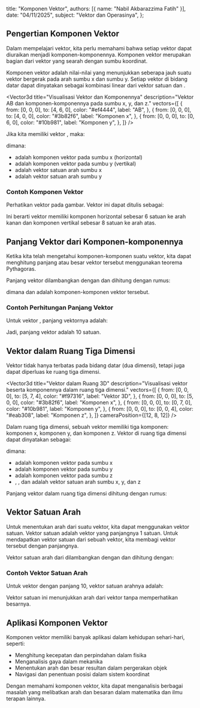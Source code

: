 
  title: "Komponen Vektor",
  authors: [{ name: "Nabil Akbarazzima Fatih" }],
  date: "04/11/2025",
  subject: "Vektor dan Operasinya",
};

## Pengertian Komponen Vektor

Dalam mempelajari vektor, kita perlu memahami bahwa setiap vektor dapat diuraikan menjadi komponen-komponennya. Komponen vektor merupakan bagian dari vektor yang searah dengan sumbu koordinat.

Komponen vektor adalah nilai-nilai yang menunjukkan seberapa jauh suatu vektor bergerak pada arah sumbu x dan sumbu y. Setiap vektor di bidang datar dapat dinyatakan sebagai kombinasi linear dari vektor satuan <InlineMath math="i" /> dan <InlineMath math="j" />.

<Vector3d
  title="Visualisasi Vektor dan Komponennya"
  description="Vektor AB dan komponen-komponennya pada sumbu x, y, dan z."
  vectors={[
    {
      from: [0, 0, 0],
      to: [4, 6, 0],
      color: "#ef4444",
      label: "AB",
    },
    {
      from: [0, 0, 0],
      to: [4, 0, 0],
      color: "#3b82f6",
      label: "Komponen x",
    },
    {
      from: [0, 0, 0],
      to: [0, 6, 0],
      color: "#10b981",
      label: "Komponen y",
    },
  ]}
/>

Jika kita memiliki vektor <InlineMath math="\overrightarrow{AB}" />, maka:

<BlockMath math="\overrightarrow{AB} = a\cdot i + b\cdot j" />

dimana:

- <InlineMath math="a" /> adalah komponen vektor pada sumbu x (horizontal)
- <InlineMath math="b" /> adalah komponen vektor pada sumbu y (vertikal)
- <InlineMath math="i" /> adalah vektor satuan arah sumbu x
- <InlineMath math="j" /> adalah vektor satuan arah sumbu y

### Contoh Komponen Vektor

Perhatikan vektor <InlineMath math="\overrightarrow{AB}" /> pada gambar. Vektor ini dapat ditulis sebagai:

<BlockMath math="\overrightarrow{AB} = 6i + 8j" />

Ini berarti vektor <InlineMath math="\overrightarrow{AB}" /> memiliki komponen horizontal sebesar 6 satuan ke arah kanan dan komponen vertikal sebesar 8 satuan ke arah atas.

## Panjang Vektor dari Komponen-komponennya

Ketika kita telah mengetahui komponen-komponen suatu vektor, kita dapat menghitung panjang atau besar vektor tersebut menggunakan teorema Pythagoras.

Panjang vektor <InlineMath math="\overrightarrow{AB}" /> dilambangkan dengan <InlineMath math="|\overrightarrow{AB}|" /> dan dihitung dengan rumus:

<BlockMath math="|\overrightarrow{AB}| = \sqrt{a^2 + b^2}" />

dimana <InlineMath math="a" /> dan <InlineMath math="b" /> adalah komponen-komponen vektor tersebut.

### Contoh Perhitungan Panjang Vektor

Untuk vektor <InlineMath math="\overrightarrow{AB} = 6i + 8j" />, panjang vektornya adalah:

<BlockMath math="|\overrightarrow{AB}| = \sqrt{6^2 + 8^2} = \sqrt{36 + 64} = \sqrt{100} = 10" />

Jadi, panjang vektor <InlineMath math="\overrightarrow{AB}" /> adalah 10 satuan.

## Vektor dalam Ruang Tiga Dimensi

Vektor tidak hanya terbatas pada bidang datar (dua dimensi), tetapi juga dapat diperluas ke ruang tiga dimensi.

<Vector3d
  title="Vektor dalam Ruang 3D"
  description="Visualisasi vektor beserta komponennya dalam ruang tiga dimensi."
  vectors={[
    {
      from: [0, 0, 0],
      to: [5, 7, 4],
      color: "#f97316",
      label: "Vektor 3D",
    },
    {
      from: [0, 0, 0],
      to: [5, 0, 0],
      color: "#3b82f6",
      label: "Komponen x",
    },
    {
      from: [0, 0, 0],
      to: [0, 7, 0],
      color: "#10b981",
      label: "Komponen y",
    },
    {
      from: [0, 0, 0],
      to: [0, 0, 4],
      color: "#eab308",
      label: "Komponen z",
    },
  ]}
  cameraPosition={[12, 8, 12]}
/>

Dalam ruang tiga dimensi, sebuah vektor memiliki tiga komponen: komponen x, komponen y, dan komponen z. Vektor di ruang tiga dimensi dapat dinyatakan sebagai:

<BlockMath math="\overrightarrow{v} = ai + bj + ck" />

dimana:

- <InlineMath math="a" /> adalah komponen vektor pada sumbu x
- <InlineMath math="b" /> adalah komponen vektor pada sumbu y
- <InlineMath math="c" /> adalah komponen vektor pada sumbu z
- <InlineMath math="i" />, <InlineMath math="j" />, dan <InlineMath math="k" /> adalah
  vektor satuan arah sumbu x, y, dan z

Panjang vektor dalam ruang tiga dimensi dihitung dengan rumus:

<BlockMath math="|\overrightarrow{v}| = \sqrt{a^2 + b^2 + c^2}" />

## Vektor Satuan Arah

Untuk menentukan arah dari suatu vektor, kita dapat menggunakan vektor satuan. Vektor satuan adalah vektor yang panjangnya 1 satuan. Untuk mendapatkan vektor satuan dari sebuah vektor, kita membagi vektor tersebut dengan panjangnya.

Vektor satuan arah dari <InlineMath math="\overrightarrow{AB}" /> dilambangkan dengan <InlineMath math="\hat{AB}" /> dan dihitung dengan:

<BlockMath math="\hat{AB} = \frac{\overrightarrow{AB}}{|\overrightarrow{AB}|}" />

### Contoh Vektor Satuan Arah

Untuk vektor <InlineMath math="\overrightarrow{AB} = 6i + 8j" /> dengan panjang 10, vektor satuan arahnya adalah:

<BlockMath math="\hat{AB} = \frac{6i + 8j}{10} = \frac{6}{10}i + \frac{8}{10}j = 0.6i + 0.8j" />

Vektor satuan ini menunjukkan arah dari vektor <InlineMath math="\overrightarrow{AB}" /> tanpa memperhatikan besarnya.

## Aplikasi Komponen Vektor

Komponen vektor memiliki banyak aplikasi dalam kehidupan sehari-hari, seperti:

- Menghitung kecepatan dan perpindahan dalam fisika
- Menganalisis gaya dalam mekanika
- Menentukan arah dan besar resultan dalam pergerakan objek
- Navigasi dan penentuan posisi dalam sistem koordinat

Dengan memahami komponen vektor, kita dapat menganalisis berbagai masalah yang melibatkan arah dan besaran dalam matematika dan ilmu terapan lainnya.
